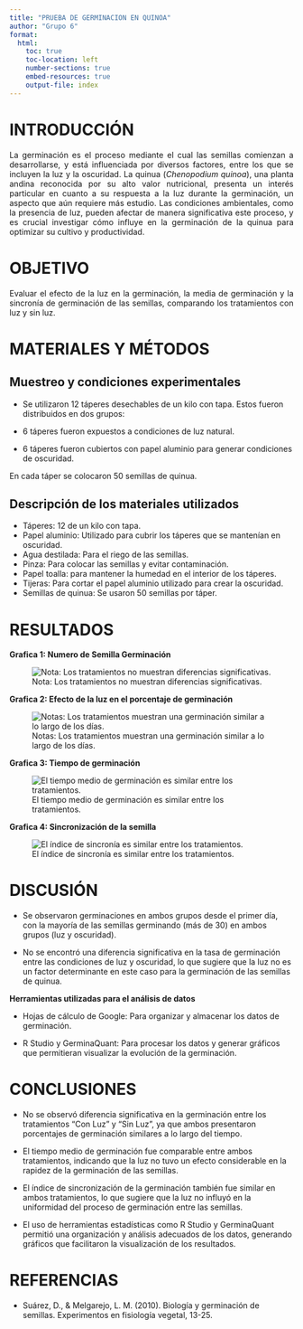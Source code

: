 ---
title: "PRUEBA DE GERMINACION EN QUINOA"
author: "Grupo 6"
format:
  html:
    toc: true
    toc-location: left
    number-sections: true
    embed-resources: true
    output-file: index 
---

# INTRODUCCIÓN

<p align="justify">La germinación es el proceso mediante el cual las semillas comienzan a desarrollarse, y está influenciada por diversos factores, entre los que se incluyen la luz y la oscuridad. La quinua (*Chenopodium quinoa*), una planta andina reconocida por su alto valor nutricional, presenta un interés particular en cuanto a su respuesta a la luz durante la germinación, un aspecto que aún requiere más estudio. Las condiciones ambientales, como la presencia de luz, pueden afectar de manera significativa este proceso, y es crucial investigar cómo influye en la germinación de la quinua para optimizar su cultivo y productividad.</p>

# OBJETIVO

<p align="justify">Evaluar el efecto de la luz en la germinación, la media de germinación y la sincronía de germinación de las semillas, comparando los tratamientos con luz y sin luz.</p>

# MATERIALES Y MÉTODOS

## Muestreo y condiciones experimentales

-   Se utilizaron 12 táperes desechables de un kilo con tapa. Estos fueron distribuidos en dos grupos:

-   6 táperes fueron expuestos a condiciones de luz natural.

-   6 táperes fueron cubiertos con papel aluminio para generar condiciones de oscuridad.

En cada táper se colocaron 50 semillas de quinua.

## Descripción de los materiales utilizados

-   Táperes: 12 de un kilo con tapa.
-   Papel aluminio: Utilizado para cubrir los táperes que se mantenían en oscuridad.
-   Agua destilada: Para el riego de las semillas.
-   Pinza: Para colocar las semillas y evitar contaminación.
-   Papel toalla: para mantener la humedad en el interior de los táperes.
-   Tijeras: Para cortar el papel aluminio utilizado para crear la oscuridad.
-   Semillas de quinua: Se usaron 50 semillas por táper.

# RESULTADOS
**Grafica 1: Numero de Semilla Germinación **

![Nota: Los tratamientos no muestran diferencias significativas.](grafica%201.png){fig-align="center"}

**Grafica 2: Efecto de la luz en el porcentaje de germinación **

![Notas: Los tratamientos muestran una germinación similar a lo largo de los días.](grafica%202.png){fig-align="center"}

**Grafica 3: Tiempo de germinación **

![El tiempo medio de germinación es similar entre los tratamientos.](grafica%203.png){fig-align="center"}

**Grafica 4: Sincronización de la semilla  **

![El índice de sincronía es similar entre los tratamientos.](grafica%204.png){fig-align="center"}



# DISCUSIÓN

- Se observaron germinaciones en ambos grupos desde el primer día, con la mayoría de las semillas germinando (más de 30) en ambos grupos (luz y oscuridad).

- No se encontró una diferencia significativa en la tasa de germinación entre las condiciones de luz y oscuridad, lo que sugiere que la luz no es un factor determinante en este caso para la germinación de las semillas de quinua.

**Herramientas utilizadas para el análisis de datos**

- Hojas de cálculo de Google: Para organizar y almacenar los datos de germinación.

- R Studio y GerminaQuant: Para procesar los datos y generar gráficos que permitieran visualizar la evolución de la germinación.

# CONCLUSIONES

- No se observó diferencia significativa en la germinación entre los tratamientos "Con Luz" y "Sin Luz", ya que ambos presentaron porcentajes de germinación similares a lo largo del tiempo.

- El tiempo medio de germinación fue comparable entre ambos tratamientos, indicando que la luz no tuvo un efecto considerable en la rapidez de la germinación de las semillas.

- El índice de sincronización de la germinación también fue similar en ambos tratamientos, lo que sugiere que la luz no influyó en la uniformidad del proceso de germinación entre las semillas.

- El uso de herramientas estadísticas como R Studio y GerminaQuant permitió una organización y análisis adecuados de los datos, generando gráficos que facilitaron la visualización de los resultados.

# REFERENCIAS

-  Suárez, D., & Melgarejo, L. M. (2010). Biología y germinación de semillas. Experimentos en fisiología vegetal, 13-25.


